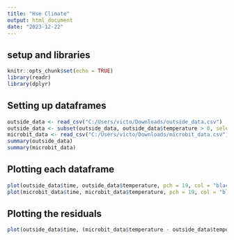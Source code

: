 ---
title: "Hse Climate"
output: html_document
date: "2023-12-22"
---

## setup and libraries
```{r setup, include=FALSE}
knitr::opts_chunk$set(echo = TRUE)
library(readr)
library(dplyr)
```



## Setting up dataframes
```{r}
outside_data <- read_csv("C:/Users/victo/Downloads/outside_data.csv")
outside_data <- subset(outside_data, outside_data$temperature > 0, select = c(time, temperature))
microbit_data <- read_csv("C:/Users/victo/Downloads/microbit_data.csv")
summary(outside_data)
summary(microbit_data)
```

## Plotting each dataframe
```{r}
plot(outside_data$time, outside_data$temperature, pch = 19, col = "black")
plot(microbit_data$time, microbit_data$temperature, pch = 19, col = "black")
```

## Plotting the residuals
```{r}
plot(outside_data$time, (microbit_data$temperature - outside_data$temperature))
```

